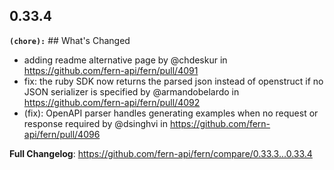 ## 0.33.4
**`(chore):`** ## What's Changed
* adding readme alternative page by @chdeskur in https://github.com/fern-api/fern/pull/4091
* fix: the ruby SDK now returns the parsed json instead of openstruct if no JSON serializer is specified by @armandobelardo in https://github.com/fern-api/fern/pull/4092
* (fix): OpenAPI parser handles generating examples when no request or response required by @dsinghvi in https://github.com/fern-api/fern/pull/4096


**Full Changelog**: https://github.com/fern-api/fern/compare/0.33.3...0.33.4

